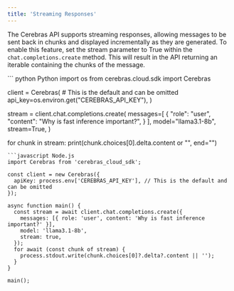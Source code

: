 ```yaml
---
title: 'Streaming Responses'
---
```


The Cerebras API supports streaming responses, allowing messages to be sent back in chunks and displayed incrementally as they are generated. To enable this feature, set the stream parameter to True within the `chat.completions.create` method. This will result in the API returning an iterable containing the chunks of the message. 


<CodeGroup>
``` python Python
import os
from cerebras.cloud.sdk import Cerebras

client = Cerebras(
    # This is the default and can be omitted
    api_key=os.environ.get("CEREBRAS_API_KEY"),
)

stream = client.chat.completions.create(
    messages=[
        {
            "role": "user",
            "content": "Why is fast inference important?",
        }
    ],
    model="llama3.1-8b",
    stream=True,
)

for chunk in stream:
    print(chunk.choices[0].delta.content or "", end="")
```
```javascript Node.js
import Cerebras from 'cerebras_cloud_sdk';

const client = new Cerebras({
  apiKey: process.env['CEREBRAS_API_KEY'], // This is the default and can be omitted
});

async function main() {
  const stream = await client.chat.completions.create({
    messages: [{ role: 'user', content: 'Why is fast inference important?' }],
    model: 'llama3.1-8b',
    stream: true,
  });
  for await (const chunk of stream) {
    process.stdout.write(chunk.choices[0]?.delta?.content || '');
  }
}

main();
```
</CodeGroup>